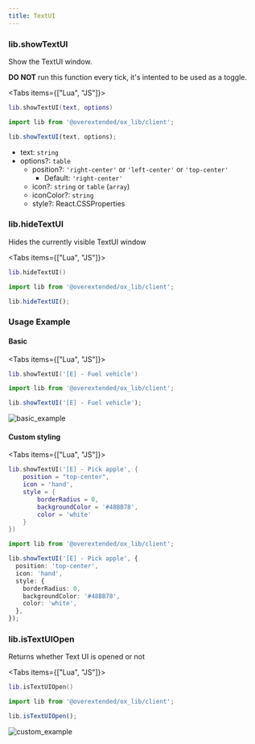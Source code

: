 ```yaml
---
title: TextUI
---
```



### lib.showTextUI

Show the TextUI window.

<Callout type="warning">

**DO NOT** run this function every tick, it's intented to be used as a toggle.

</Callout>

<Tabs items={["Lua", "JS"]}>
<Tab>

```lua
lib.showTextUI(text, options)
```

</Tab>
<Tab>

```ts
import lib from '@overextended/ox_lib/client';

lib.showTextUI(text, options);
```

</Tab>
</Tabs>

- text: `string`
- options?: `table`
  - position?: `'right-center'` or `'left-center'` or `'top-center'`
    - Default: `'right-center'`
  - icon?: `string` or `table` (`array`)
  - iconColor?: `string`
  - style?: React.CSSProperties

### lib.hideTextUI

Hides the currently visible TextUI window

<Tabs items={["Lua", "JS"]}>
<Tab>

```lua
lib.hideTextUI()
```

</Tab>
<Tab>

```ts
import lib from '@overextended/ox_lib/client';

lib.hideTextUI();
```

</Tab>
</Tabs>

### Usage Example

#### Basic

<Tabs items={["Lua", "JS"]}>
<Tab>

```lua
lib.showTextUI('[E] - Fuel vehicle')
```

</Tab>
<Tab>

```ts
import lib from '@overextended/ox_lib/client';

lib.showTextUI('[E] - Fuel vehicle');
```

</Tab>
</Tabs>

![basic_example](https://i.imgur.com/uZS40fD.png)

#### Custom styling

<Tabs items={["Lua", "JS"]}>
<Tab>

```lua
lib.showTextUI('[E] - Pick apple', {
    position = "top-center",
    icon = 'hand',
    style = {
        borderRadius = 0,
        backgroundColor = '#48BB78',
        color = 'white'
    }
})
```

</Tab>
<Tab>

```ts
import lib from '@overextended/ox_lib/client';

lib.showTextUI('[E] - Pick apple', {
  position: 'top-center',
  icon: 'hand',
  style: {
    borderRadius: 0,
    backgroundColor: '#48BB78',
    color: 'white',
  },
});
```

</Tab>
</Tabs>

### lib.isTextUIOpen

Returns whether Text UI is opened or not

<Tabs items={["Lua", "JS"]}>
<Tab>

```lua
lib.isTextUIOpen()
```

</Tab>
<Tab>

```ts
import lib from '@overextended/ox_lib/client';

lib.isTextUIOpen();
```

</Tab>
</Tabs>


![custom_example](https://i.imgur.com/sy9lPC0.png)
